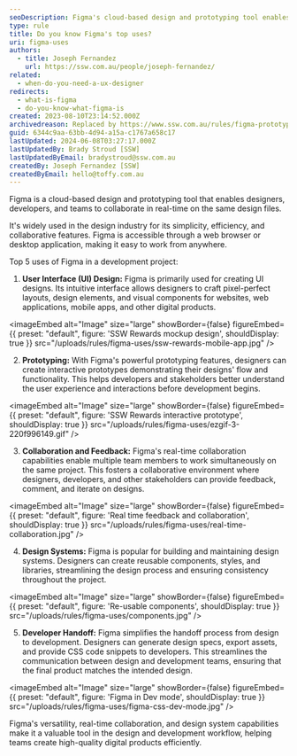 ```yaml
---
seoDescription: Figma's cloud-based design and prototyping tool enables real-time collaboration on UI designs, prototypes, and design systems for efficient development projects.
type: rule
title: Do you know Figma's top uses?
uri: figma-uses
authors:
  - title: Joseph Fernandez
    url: https://ssw.com.au/people/joseph-fernandez/
related:
  - when-do-you-need-a-ux-designer
redirects:
  - what-is-figma
  - do-you-know-what-figma-is
created: 2023-08-10T23:14:52.000Z
archivedreason: Replaced by https://www.ssw.com.au/rules/figma-prototypes
guid: 6344c9aa-63bb-4d94-a15a-c1767a658c17
lastUpdated: 2024-06-08T03:27:17.000Z
lastUpdatedBy: Brady Stroud [SSW]
lastUpdatedByEmail: bradystroud@ssw.com.au
createdBy: Joseph Fernandez [SSW]
createdByEmail: hello@toffy.com.au
---
```


Figma is a cloud-based design and prototyping tool that enables designers, developers, and teams to collaborate in real-time on the same design files.
<youtubeEmbed url="https://www.youtube.com/embed/PaPIsyO1t3Q?si=WKI5lgm97260OFmD" description="Video: What is Figma? (5 min)" />

It's widely used in the design industry for its simplicity, efficiency, and collaborative features. Figma is accessible through a web browser or desktop application, making it easy to work from anywhere.

Top 5 uses of Figma in a development project:

1. **User Interface (UI) Design:** Figma is primarily used for creating UI designs. Its intuitive interface allows designers to craft pixel-perfect layouts, design elements, and visual components for websites, web applications, mobile apps, and other digital products.

   
<imageEmbed
  alt="Image"
  size="large"
  showBorder={false}
  figureEmbed={{
    preset: "default",
    figure: 'SSW Rewards mockup design',
    shouldDisplay: true
  }}
  src="/uploads/rules/figma-uses/ssw-rewards-mobile-app.jpg"
/>

2. **Prototyping:** With Figma's powerful prototyping features, designers can create interactive prototypes demonstrating their designs' flow and functionality. This helps developers and stakeholders better understand the user experience and interactions before development begins.

   
<imageEmbed
  alt="Image"
  size="large"
  showBorder={false}
  figureEmbed={{
    preset: "default",
    figure: 'SSW Rewards interactive prototype',
    shouldDisplay: true
  }}
  src="/uploads/rules/figma-uses/ezgif-3-220f996149.gif"
/>

3. **Collaboration and Feedback:** Figma's real-time collaboration capabilities enable multiple team members to work simultaneously on the same project. This fosters a collaborative environment where designers, developers, and other stakeholders can provide feedback, comment, and iterate on designs.

   
<imageEmbed
  alt="Image"
  size="large"
  showBorder={false}
  figureEmbed={{
    preset: "default",
    figure: 'Real time feedback and collaboration',
    shouldDisplay: true
  }}
  src="/uploads/rules/figma-uses/real-time-collaboration.jpg"
/>

4. **Design Systems:** Figma is popular for building and maintaining design systems. Designers can create reusable components, styles, and libraries, streamlining the design process and ensuring consistency throughout the project.

   
<imageEmbed
  alt="Image"
  size="large"
  showBorder={false}
  figureEmbed={{
    preset: "default",
    figure: 'Re-usable components',
    shouldDisplay: true
  }}
  src="/uploads/rules/figma-uses/components.jpg"
/>

5. **Developer Handoff:** Figma simplifies the handoff process from design to development. Designers can generate design specs, export assets, and provide CSS code snippets to developers. This streamlines the communication between design and development teams, ensuring that the final product matches the intended design.

   
<imageEmbed
  alt="Image"
  size="large"
  showBorder={false}
  figureEmbed={{
    preset: "default",
    figure: 'Figma in Dev mode',
    shouldDisplay: true
  }}
  src="/uploads/rules/figma-uses/figma-css-dev-mode.jpg"
/>

Figma's versatility, real-time collaboration, and design system capabilities make it a valuable tool in the design and development workflow, helping teams create high-quality digital products efficiently.
